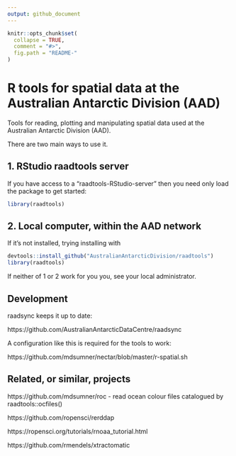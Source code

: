 ```yaml
---
output: github_document
---
```


<!-- README.md is generated from README.Rmd. Please edit that file -->

```r
knitr::opts_chunk$set(
  collapse = TRUE,
  comment = "#>",
  fig.path = "README-"
)
```


# R tools for spatial data at the Australian Antarctic Division (AAD)

Tools for reading, plotting and manipulating spatial data used at the Australian Antarctic Division (AAD).

There are two main ways to use it. 

## 1. RStudio raadtools server

If you have access to a "raadtools-RStudio-server" then you need only load the package to get started: 

```r
library(raadtools)
```

## 2. Local computer, within the AAD network

If it's not installed, trying installing with 

```r
devtools::install_github("AustralianAntarcticDivision/raadtools")
library(raadtools)
```

If neither of 1 or 2 work for you you, see your local administrator. 


## Development

raadsync keeps it up to date:  

https://github.com/AustralianAntarcticDataCentre/raadsync

A configuration like this is required for the tools to work: 

https://github.com/mdsumner/nectar/blob/master/r-spatial.sh


## Related, or similar, projects

https://github.com/mdsumner/roc - read ocean colour files catalogued by raadtools::ocfiles()

https://github.com/ropensci/rerddap

https://ropensci.org/tutorials/rnoaa_tutorial.html

https://github.com/rmendels/xtractomatic



